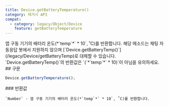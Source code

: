 ```yaml
---
title: Device.getBatteryTemperature()
category: 레거시 API
compat:
  - category: legacy/Object/Device
    feature: getBatteryTemperature
---
```


<Section>
  앱 구동 기기의 배터리 온도(*`temp`*` * 10`, ˚C)를 반환합니다. 해당 메소드는 채팅 자동응답 봇에서 지원하지 않으며
  [`Device.getBatteryTemp()`](/legacy/Device/getBatteryTemp)로 대체할 수 있습니다. `Device.getBatteryTemp()`의 반환값은 `(`*`temp`*` *
  10)`이 아님을 유의하세요.
</Section>
<Section>
  ## 구문

  ~~~js
  Device.getBatteryTemperature();
  ~~~

  <Section>
    ### 반환값

    `Number` - 앱 구동 기기의 배터리 온도(*`temp`*` * 10`, ˚C)를 반환합니다.
  </Section>
</Section>